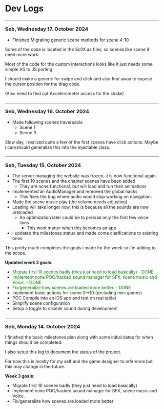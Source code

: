 
<Meta title="Readme/Logs"  />

# Dev Logs

### <hr /> Seb, Wednesday 17. October 2024

 * Finished Migrating generic scene methods for scene 4-10

Some of the code is located in the Sc0X.as files, so scenes like scene 9 need more work.

Most of the code for the custom interactions looks like it just needs some simple AS to JS porting.

I should make a generic for swipe and click and also find away to expose the cursor position for the drag code.

(Also need to find out Accelerometer access for the shake)

### <hr /> Seb, Wednesday 16. October 2024

 * Made following scenes traversable
	* Scene 1
	* Scene 3

Slow day, i realized quite a few of the first scenes have click actions.
Maybe i can/should generalize this into the injectable class.

### <hr /> Seb, Tuesday 15. October 2024

 * The server managing the website was frozen, it is now functional again.
 * The first 10 scenes and the chapter scenes have been added
	* They are none functional, but will load and run their animations
 * Implemented an AudioManager and removed the global hacks
	* This fixes the bug where audio would stop working on navigation.
 * Made the scene music play (the volume needs adjusting)
 * Loading will take longer now, this is because all the sounds are now preloaded
	* An optimization later could be to preload only the first few voice lines
		* This wont matter when this becomes an app.
 * I updated the milestones status and made come clarifications to existing ones

This pretty much completes the goals i made for the week so i'm adding to the scope.

**Updated week 3 goals**:
 - <span style="color: green">Migrate first 10 scenes badly (they just need to load basically) - DONE</span>
 - <span style="color: green">Implement none POC/hacked sound manager for SFX, scene music and Voice. - DONE</span>
 - <span style="color: green">Fix/generalize how scenes are loaded more better.  - DONE</span>
 - Implement basic actions for scene 0->10 (excluding mini games)
 - POC Compile into an iOS app and test on real tablet
 - Simplify scene configuration
 - Setup a toggle to disable sound during development

### <hr /> Seb, Monday 14. October 2024

I finished the basic milestones plan along with some initial dates for when things should be completed.

I also setup this log to document the status of the project.

For now this is mostly for my self and the game designer to reference but this may change in the future.

**Week 3 goals**:
 - Migrate first 10 scenes badly (they just need to load basically)
 - Implement none POC/hacked sound manager for SFX, scene music and Voice.
 - Fix/generalize how scenes are loaded more better


